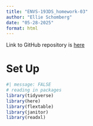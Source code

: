 ```yaml
---
title: "ENVS-193DS_homework-03"
author: "Ellie Schomberg"
date: "05-28-2025"
format: html
---
```


Link to GitHub repository is [here](https://github.com/ellieschomberg/ENVS-193DS_homework-03.git)

# Set Up
```r
#| message: FALSE
# reading in packages
library(tidyverse)
library(here)
library(flextable)
library(janitor)
library(readxl)
```

